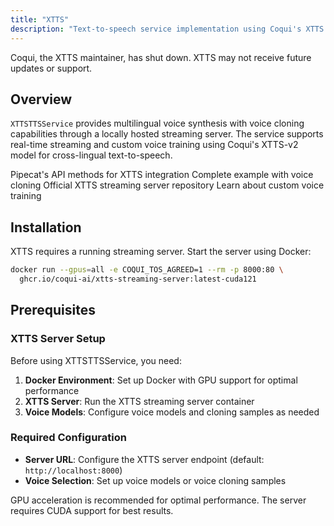 ```yaml
---
title: "XTTS"
description: "Text-to-speech service implementation using Coqui's XTTS streaming server"
---
```


<Warning>
  Coqui, the XTTS maintainer, has shut down. XTTS may not receive future updates
  or support.
</Warning>

## Overview

`XTTSTTSService` provides multilingual voice synthesis with voice cloning capabilities through a locally hosted streaming server. The service supports real-time streaming and custom voice training using Coqui's XTTS-v2 model for cross-lingual text-to-speech.

<CardGroup cols={2}>
  <Card
    title="XTTS API Reference"
    icon="code"
    href="https://reference-server.pipecat.ai/en/latest/api/pipecat.services.xtts.tts.html"
  >
    Pipecat's API methods for XTTS integration
  </Card>
  <Card
    title="Example Implementation"
    icon="play"
    href="https://github.com/pipecat-ai/pipecat/blob/main/examples/foundational/07i-interruptible-xtts.py"
  >
    Complete example with voice cloning
  </Card>
  <Card
    title="XTTS Repository"
    icon="book"
    href="https://github.com/coqui-ai/xtts-streaming-server"
  >
    Official XTTS streaming server repository
  </Card>
  <Card
    title="Voice Cloning"
    icon="microphone"
    href="https://github.com/coqui-ai/xtts-streaming-server#voice-cloning"
  >
    Learn about custom voice training
  </Card>
</CardGroup>

## Installation

XTTS requires a running streaming server. Start the server using Docker:

```bash
docker run --gpus=all -e COQUI_TOS_AGREED=1 --rm -p 8000:80 \
  ghcr.io/coqui-ai/xtts-streaming-server:latest-cuda121
```

## Prerequisites

### XTTS Server Setup

Before using XTTSTTSService, you need:

1. **Docker Environment**: Set up Docker with GPU support for optimal performance
2. **XTTS Server**: Run the XTTS streaming server container
3. **Voice Models**: Configure voice models and cloning samples as needed

### Required Configuration

- **Server URL**: Configure the XTTS server endpoint (default: `http://localhost:8000`)
- **Voice Selection**: Set up voice models or voice cloning samples

<Note>
  GPU acceleration is recommended for optimal performance. The server requires
  CUDA support for best results.
</Note>
